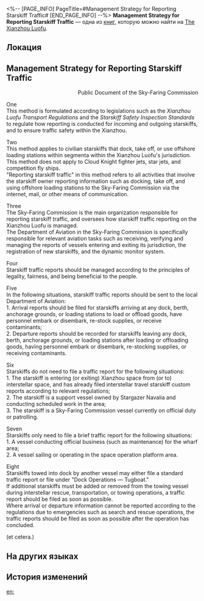 <%-- [PAGE_INFO]
PageTitle=#Management Strategy for Reporting Starskiff Traffic#
[END_PAGE_INFO] --%>
{{Дополнить}}
{{Книга Инфобокс
|id           = 115
|partIds      = 190257
|Название     = 
|Изображение  = Иконка Пергамент Сяньчжоу.png
|Мир          = The Xianzhou Luofu
|Томов        = 1
|Автор        = <!--нужно добавить-->
|Описание     = Regulations governing the submission of applications for permits to enter or leave the port. It is printed and distributed by the Sky-Faring Commission.
|Том1         = {{tx}}
|Источник1    = {{tx|Отсутствует источник}}
|Персонажи    = 
|Фракции      = 
}}
'''Management Strategy for Reporting Starskiff Traffic''' — одна из [[Книги|книг]], которую можно найти на [[The Xianzhou Luofu]].

==Локация==
{{Отметка карты|<!--название карты-->|<!--id отметки-->}}

==Management Strategy for Reporting Starskiff Traffic==
<div align="right">Public Document of the Sky-Faring Commission </div>

{{Размер|32|Chapter One &mdash; Principles}}

One<br />
This method is formulated according to legislations such as the ''Xianzhou Luofu Transport Regulations'' and the ''Starskiff Safety Inspection Standards'' to regulate how reporting is conducted for incoming and outgoing starskiffs, and to ensure traffic safety within the Xianzhou.

Two<br />
This method applies to civilian starskiffs that dock, take off, or use offshore loading stations within segmenta within the Xianzhou Luofu's jurisdiction.<br />
This method does not apply to Cloud Knight fighter jets, star jets, and competition fly ships.<br />
"Reporting starskiff traffic" in this method refers to all activities that involve the starskiff owner reporting information such as docking, take off, and using offshore loading stations to the Sky-Faring Commission via the internet, mail, or other means of communication.

Three<br />
The Sky-Faring Commission is the main organization responsible for reporting starskiff traffic, and oversees how starskiff traffic reporting on the Xianzhou Luofu is managed.<br />
The Department of Aviation in the Sky-Faring Commission is specifically responsible for relevant aviation tasks such as receiving, verifying and managing the reports of vessels entering and exiting its jurisdiction, the registration of new starskiffs, and the dynamic monitor system.

Four<br />
Starskiff traffic reports should be managed according to the principles of legality, fairness, and being beneficial to the people.

{{Размер|32|Chapter 2 &mdash; When to Report}}

Five<br />
In the following situations, starskiff traffic reports should be sent to the local Department of Aviation:<br />
1. Arrival reports should be filed for starskiffs arriving at any dock, berth, anchorage grounds, or loading stations to load or offload goods, have personnel embark or disembark, re-stock supplies, or receive contaminants;<br />
2. Departure reports should be recorded for starskiffs leaving any dock, berth, anchorage grounds, or loading stations after loading or offloading goods, having personnel embark or disembark, re-stocking supplies, or receiving contaminants.

Six<br />
Starskiffs do not need to file a traffic report for the following situations:<br />
1. The starskiff is entering (or exiting) Xianzhou space from (or to) interstellar space, and has already filed interstellar travel starskiff custom reports according to relevant regulations;<br />
2. The starskiff is a support vessel owned by Stargazer Navalia and conducting scheduled work in the area;<br />
3. The starskiff is a Sky-Faring Commission vessel currently on official duty or patrolling.

Seven<br />
Starskiffs only need to file a brief traffic report for the following situations:<br />
1. A vessel conducting official business (such as maintenance) for the wharf area;<br />
2. A vessel sailing or operating in the space operation platform area.

Eight<br />
Starskiffs towed into dock by another vessel may either file a standard traffic report or file under "Dock Operations &mdash; Tugboat."<br />
If additional starskiffs must be added or removed from the towing vessel during interstellar rescue, transportation, or towing operations, a traffic report should be filed as soon as possible.<br />
Where arrival or departure information cannot be reported according to the regulations due to emergencies such as search and rescue operations, the traffic reports should be filed as soon as possible after the operation has concluded.

(et cetera.)

==На других языках==
{{На других языках
|en   = Management Strategy for Reporting Starskiff Traffic
|zhs  = 星槎进出港报告管理办法
|zht  = 星槎進出港報告管理辦法
|ja   = 星槎入出港報告管理方法
|ko   = 별뗏목 입출항 보고 관리법
|es   = Estrategia de gestión para reportar el tráfico de astroesquifes
|fr   = Stratégie de gestion des rapports sur la circulation des astroskiffs
|ru   = Ведение отчётности о движении звёздных яликов
|th   = วิธีจัดการรายงานการเข้าออกของ Starskiff
|vi   = Cách Quản Lý Báo Danh Thuyền Ra Vào Cảng
|de   = Verwaltung der Meldung von Sternskiff-Verkehr
|id   = Strategi Manajemen untuk Melaporkan Lalu Lintas Starskiff
|pt   = Estratégias de Gestão para Relatórios de Tráfego de Esquifes Estelares
}}

==История изменений==
{{История изменений|3.5}}

[[en:]]